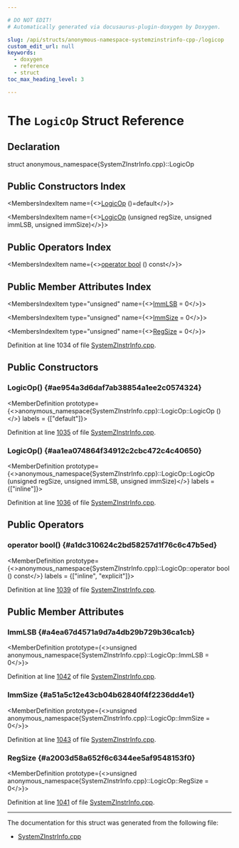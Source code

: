 ```yaml
---

# DO NOT EDIT!
# Automatically generated via docusaurus-plugin-doxygen by Doxygen.

slug: /api/structs/anonymous-namespace-systemzinstrinfo-cpp-/logicop
custom_edit_url: null
keywords:
  - doxygen
  - reference
  - struct
toc_max_heading_level: 3

---
```





# The `LogicOp` Struct Reference

<DoxygenPage pluginConfig={pluginConfig}>



## Declaration

<CodeBlock>struct anonymous_namespace{SystemZInstrInfo.cpp}::LogicOp</CodeBlock>

## Public Constructors Index

<MembersIndex>

<MembersIndexItem
  name={<><a href="#ae954a3d6daf7ab38854a1ee2c0574324">LogicOp</a> ()=default</>}>
</MembersIndexItem>

<MembersIndexItem
  name={<><a href="#aa1ea074864f34912c2cbc472c4c40650">LogicOp</a> (unsigned regSize, unsigned immLSB, unsigned immSize)</>}>
</MembersIndexItem>

</MembersIndex>

## Public Operators Index

<MembersIndex>

<MembersIndexItem
  name={<><a href="#a1dc310624c2bd58257d1f76c6c47b5ed">operator bool</a> () const</>}>
</MembersIndexItem>

</MembersIndex>

## Public Member Attributes Index

<MembersIndex>

<MembersIndexItem
  type="unsigned"
  name={<><a href="#a4ea67d4571a9d7a4db29b729b36ca1cb">ImmLSB</a> = 0</>}>
</MembersIndexItem>

<MembersIndexItem
  type="unsigned"
  name={<><a href="#a51a5c12e43cb04b62840f4f2236dd4e1">ImmSize</a> = 0</>}>
</MembersIndexItem>

<MembersIndexItem
  type="unsigned"
  name={<><a href="#a2003d58a652f6c6344ee5af9548153f0">RegSize</a> = 0</>}>
</MembersIndexItem>

</MembersIndex>


Definition at line 1034 of file <a href="/docs/api/files/lib/lib/target/lib/target/systemz/systemzinstrinfo-cpp">SystemZInstrInfo.cpp</a>.

<SectionDefinition>

## Public Constructors

### LogicOp() {#ae954a3d6daf7ab38854a1ee2c0574324}

<MemberDefinition
  prototype={<>anonymous&#95;namespace&#123;SystemZInstrInfo.cpp&#125;::LogicOp::LogicOp ()</>}
  labels = {["default"]}>

Definition at line <a href="/docs/api/files/lib/lib/target/lib/target/systemz/systemzinstrinfo-cpp/#l01035">1035</a> of file <a href="/docs/api/files/lib/lib/target/lib/target/systemz/systemzinstrinfo-cpp">SystemZInstrInfo.cpp</a>.
</MemberDefinition>

### LogicOp() {#aa1ea074864f34912c2cbc472c4c40650}

<MemberDefinition
  prototype={<>anonymous&#95;namespace&#123;SystemZInstrInfo.cpp&#125;::LogicOp::LogicOp (unsigned regSize, unsigned immLSB, unsigned immSize)</>}
  labels = {["inline"]}>

Definition at line <a href="/docs/api/files/lib/lib/target/lib/target/systemz/systemzinstrinfo-cpp/#l01036">1036</a> of file <a href="/docs/api/files/lib/lib/target/lib/target/systemz/systemzinstrinfo-cpp">SystemZInstrInfo.cpp</a>.
</MemberDefinition>

</SectionDefinition>

<SectionDefinition>

## Public Operators

### operator bool() {#a1dc310624c2bd58257d1f76c6c47b5ed}

<MemberDefinition
  prototype={<>anonymous&#95;namespace&#123;SystemZInstrInfo.cpp&#125;::LogicOp::operator bool () const</>}
  labels = {["inline", "explicit"]}>

Definition at line <a href="/docs/api/files/lib/lib/target/lib/target/systemz/systemzinstrinfo-cpp/#l01039">1039</a> of file <a href="/docs/api/files/lib/lib/target/lib/target/systemz/systemzinstrinfo-cpp">SystemZInstrInfo.cpp</a>.
</MemberDefinition>

</SectionDefinition>

<SectionDefinition>

## Public Member Attributes

### ImmLSB {#a4ea67d4571a9d7a4db29b729b36ca1cb}

<MemberDefinition
  prototype={<>unsigned anonymous&#95;namespace&#123;SystemZInstrInfo.cpp&#125;::LogicOp::ImmLSB = 0</>}>

Definition at line <a href="/docs/api/files/lib/lib/target/lib/target/systemz/systemzinstrinfo-cpp/#l01042">1042</a> of file <a href="/docs/api/files/lib/lib/target/lib/target/systemz/systemzinstrinfo-cpp">SystemZInstrInfo.cpp</a>.
</MemberDefinition>

### ImmSize {#a51a5c12e43cb04b62840f4f2236dd4e1}

<MemberDefinition
  prototype={<>unsigned anonymous&#95;namespace&#123;SystemZInstrInfo.cpp&#125;::LogicOp::ImmSize = 0</>}>

Definition at line <a href="/docs/api/files/lib/lib/target/lib/target/systemz/systemzinstrinfo-cpp/#l01043">1043</a> of file <a href="/docs/api/files/lib/lib/target/lib/target/systemz/systemzinstrinfo-cpp">SystemZInstrInfo.cpp</a>.
</MemberDefinition>

### RegSize {#a2003d58a652f6c6344ee5af9548153f0}

<MemberDefinition
  prototype={<>unsigned anonymous&#95;namespace&#123;SystemZInstrInfo.cpp&#125;::LogicOp::RegSize = 0</>}>

Definition at line <a href="/docs/api/files/lib/lib/target/lib/target/systemz/systemzinstrinfo-cpp/#l01041">1041</a> of file <a href="/docs/api/files/lib/lib/target/lib/target/systemz/systemzinstrinfo-cpp">SystemZInstrInfo.cpp</a>.
</MemberDefinition>

</SectionDefinition>

<hr/>

The documentation for this struct was generated from the following file:

<ul>
<li><a href="/docs/api/files/lib/lib/target/lib/target/systemz/systemzinstrinfo-cpp">SystemZInstrInfo.cpp</a></li>
</ul>

</DoxygenPage>
